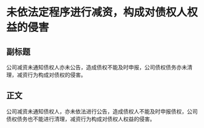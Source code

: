 # 未依法定程序进行减资，构成对债权人权益的侵害
## 副标题
公司减资未通知债权人亦未公告，造成债权不能及时申报，公司债权债务亦未清理，减资行为构成对债权的侵害。
## 正文
公司减资未通知债权人，亦未依法进行公告，造成债权人不能及时申报债权，公司债权债务也不能进行清理，减资行为构成对债权人权益的侵害。
